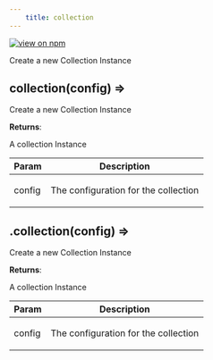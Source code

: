 ```yaml
--- 
	title: collection 
--- 
```


[![view on npm](http://img.shields.io/npm/v/@plexusjs/core.svg)](https://www.npmjs.org/package/@plexusjs/core)

Create a new Collection Instance

<a name="collection"></a>

## collection(config) ⇒
<p>Create a new Collection Instance</p>

**Returns**: <p>A collection Instance</p>  

| Param | Description |
| --- | --- |
| config | <p>The configuration for the collection</p> |

<a name="Scope+collection"></a>

## .collection(config) ⇒
<p>Create a new Collection Instance</p>

**Returns**: <p>A collection Instance</p>  

| Param | Description |
| --- | --- |
| config | <p>The configuration for the collection</p> |

